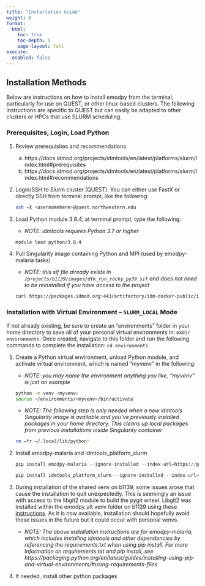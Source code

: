 ```yaml
---
title: "Installation Guide"
weight: 0
format: 
  html:
    toc: true
    toc-depth: 5
    page-layout: full
execute: 
  enabled: false
---
```


## Installation Methods

Below are instructions on how to install emodpy from the terminal, particularly for use on QUEST, or other linux-based clusters. The following instructions are specific to QUEST but can easily be adapted to other clusters or HPCs that use SLURM scheduling.

### Prerequisites, Login, Load Python

1. Review prerequisites and recommendations. 
    a. https://docs.idmod.org/projects/idmtools/en/latest/platforms/slurm/index.html#prerequisites 
    b. https://docs.idmod.org/projects/idmtools/en/latest/platforms/slurm/index.html#recommendations 

2. Login/SSH to Slurm cluster (QUEST). You can either use FastX or directly SSH from terminal prompt, like the following: 


    ``` bash
    ssh –X <usernamehere>@quest.northwestern.edu 
    ```

3. Load Python module 3.8.4, at terminal prompt, type the following: 
    - *NOTE: idmtools requires Python 3.7 or higher* 

    ``` bash
    module load python/3.8.4
    ```

4. Pull Singularity image containing Python and MPI (used by emodpy-malaria tasks) 

    - *NOTE: this sif file already exists in `/projects/b1139/images/dtk_run_rocky_py39.sif` and does not need to be reinstalled if you have access to the project*

    ``` bash
    curl https://packages.idmod.org:443/artifactory/idm-docker-public/idmtools/rocky_mpi/dtk_run_rocky_py39.sif -o dtk_run_rocky_py39.sif
    ```

### Installation with Virtual Environment – `SLURM_LOCAL` Mode

If not already existing, be sure to create an "environments" folder in your home directory to save all of your personal virtual environments in: `mkdir environments`. Once created, navigate to this folder and run the following commands to complete the installation: `cd environments`.

1. Create a Python virtual environment, unload Python module, and activate virtual environment, which is named “myvenv” in the following: 
    - *NOTE: you may name the environment anything you like, "myvenv" is just an example*

    ``` bash
    python -m venv <myvenv> 
    source ~/environments/<myvenv>/bin/activate 
    ```
    - *NOTE: The following step is only needed when a new idmtools Singularity image is available and you’ve previously installed packages in your home directory. This cleans up local packages from previous installations inside Singularity container*

    ``` bash
    rm –fr ~/.local/lib/python* 
    ```

2. Install emodpy-malaria and idmtools_platform_slurm

    ``` python
    pip install emodpy-malaria --ignore-installed --index-url=https://packages.idmod.org/api/pypi/pypi-production/simple 
   
    pip install idmtools_platform_slurm --ignore-installed --index-url=https://packages.idmod.org/api/pypi/pypi-production/simple
    ```    

3. During installation of the shared venv on b1139, some issues arose that cause the installation to quit unexpectedly. This is seemingly an issue with access to the libgit2 module to build the pygit wheel. Libgit2 was installed within the emodpy_alt venv folder on b1139 using these [instructions](https://github.com/libgit2/pygit2/blob/master/docs/install.rst#libgit2-within-a-virtual-environment). As it is now available, installation should hopefully avoid these issues in the future but it could occur with personal venvs.
    - *NOTE: The above installation instructions are for emodpy-malaria, which includes installing idmtools and other dependencies by referencing the requirements.txt when using pip install. For more information on requirements.txt and pip install, see https://packaging.python.org/en/latest/guides/installing-using-pip-and-virtual-environments/#using-requirements-files*
    
4. If needed, install other python packages 